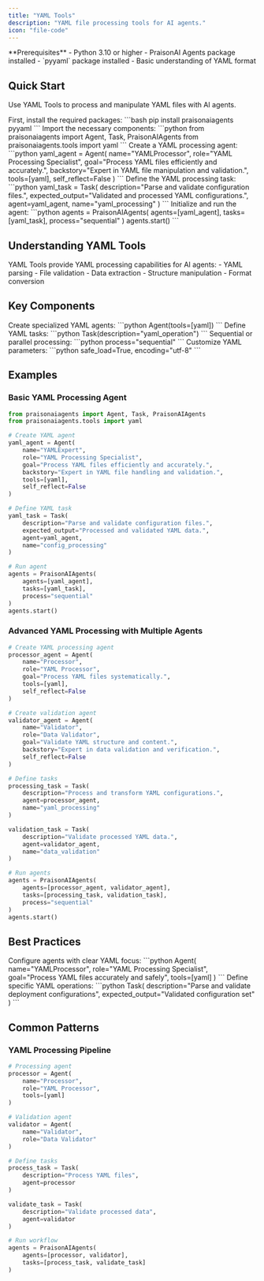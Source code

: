```yaml
---
title: "YAML Tools"
description: "YAML file processing tools for AI agents."
icon: "file-code"
---
```


<Note>
  **Prerequisites**
  - Python 3.10 or higher
  - PraisonAI Agents package installed
  - `pyyaml` package installed
  - Basic understanding of YAML format
</Note>

## Quick Start

Use YAML Tools to process and manipulate YAML files with AI agents.

<Steps>
  <Step title="Install Dependencies">
    First, install the required packages:
    ```bash
    pip install praisonaiagents pyyaml
    ```
  </Step>

  <Step title="Import Components">
    Import the necessary components:
    ```python
    from praisonaiagents import Agent, Task, PraisonAIAgents
    from praisonaiagents.tools import yaml
    ```
  </Step>

  <Step title="Create Agent">
    Create a YAML processing agent:
    ```python
    yaml_agent = Agent(
        name="YAMLProcessor",
        role="YAML Processing Specialist",
        goal="Process YAML files efficiently and accurately.",
        backstory="Expert in YAML file manipulation and validation.",
        tools=[yaml],
        self_reflect=False
    )
    ```
  </Step>

  <Step title="Define Task">
    Define the YAML processing task:
    ```python
    yaml_task = Task(
        description="Parse and validate configuration files.",
        expected_output="Validated and processed YAML configurations.",
        agent=yaml_agent,
        name="yaml_processing"
    )
    ```
  </Step>

  <Step title="Run Agent">
    Initialize and run the agent:
    ```python
    agents = PraisonAIAgents(
        agents=[yaml_agent],
        tasks=[yaml_task],
        process="sequential"
    )
    agents.start()
    ```
  </Step>
</Steps>

## Understanding YAML Tools

<Card title="What are YAML Tools?" icon="question">
  YAML Tools provide YAML processing capabilities for AI agents:
  - YAML parsing
  - File validation
  - Data extraction
  - Structure manipulation
  - Format conversion
</Card>

## Key Components

<CardGroup cols={2}>
  <Card title="YAML Agent" icon="user-robot">
    Create specialized YAML agents:
    ```python
    Agent(tools=[yaml])
    ```
  </Card>
  <Card title="YAML Task" icon="list-check">
    Define YAML tasks:
    ```python
    Task(description="yaml_operation")
    ```
  </Card>
  <Card title="Process Types" icon="arrows-split-up-and-left">
    Sequential or parallel processing:
    ```python
    process="sequential"
    ```
  </Card>
  <Card title="YAML Options" icon="sliders">
    Customize YAML parameters:
    ```python
    safe_load=True, encoding="utf-8"
    ```
  </Card>
</CardGroup>

## Examples

### Basic YAML Processing Agent

```python
from praisonaiagents import Agent, Task, PraisonAIAgents
from praisonaiagents.tools import yaml

# Create YAML agent
yaml_agent = Agent(
    name="YAMLExpert",
    role="YAML Processing Specialist",
    goal="Process YAML files efficiently and accurately.",
    backstory="Expert in YAML file handling and validation.",
    tools=[yaml],
    self_reflect=False
)

# Define YAML task
yaml_task = Task(
    description="Parse and validate configuration files.",
    expected_output="Processed and validated YAML data.",
    agent=yaml_agent,
    name="config_processing"
)

# Run agent
agents = PraisonAIAgents(
    agents=[yaml_agent],
    tasks=[yaml_task],
    process="sequential"
)
agents.start()
```

### Advanced YAML Processing with Multiple Agents

```python
# Create YAML processing agent
processor_agent = Agent(
    name="Processor",
    role="YAML Processor",
    goal="Process YAML files systematically.",
    tools=[yaml],
    self_reflect=False
)

# Create validation agent
validator_agent = Agent(
    name="Validator",
    role="Data Validator",
    goal="Validate YAML structure and content.",
    backstory="Expert in data validation and verification.",
    self_reflect=False
)

# Define tasks
processing_task = Task(
    description="Process and transform YAML configurations.",
    agent=processor_agent,
    name="yaml_processing"
)

validation_task = Task(
    description="Validate processed YAML data.",
    agent=validator_agent,
    name="data_validation"
)

# Run agents
agents = PraisonAIAgents(
    agents=[processor_agent, validator_agent],
    tasks=[processing_task, validation_task],
    process="sequential"
)
agents.start()
```

## Best Practices

<AccordionGroup>
  <Accordion title="Agent Configuration">
    Configure agents with clear YAML focus:
    ```python
    Agent(
        name="YAMLProcessor",
        role="YAML Processing Specialist",
        goal="Process YAML files accurately and safely",
        tools=[yaml]
    )
    ```
  </Accordion>

  <Accordion title="Task Definition">
    Define specific YAML operations:
    ```python
    Task(
        description="Parse and validate deployment configurations",
        expected_output="Validated configuration set"
    )
    ```
  </Accordion>
</AccordionGroup>

## Common Patterns

### YAML Processing Pipeline
```python
# Processing agent
processor = Agent(
    name="Processor",
    role="YAML Processor",
    tools=[yaml]
)

# Validation agent
validator = Agent(
    name="Validator",
    role="Data Validator"
)

# Define tasks
process_task = Task(
    description="Process YAML files",
    agent=processor
)

validate_task = Task(
    description="Validate processed data",
    agent=validator
)

# Run workflow
agents = PraisonAIAgents(
    agents=[processor, validator],
    tasks=[process_task, validate_task]
)

